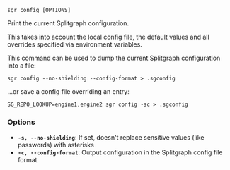 
```sgr config [OPTIONS] ```

Print the current Splitgraph configuration.

This takes into account the local config file, the default values
and all overrides specified via environment variables.

This command can be used to dump the current Splitgraph configuration into a file:

```
sgr config --no-shielding --config-format > .sgconfig
```

...or save a config file overriding an entry:

```
SG_REPO_LOOKUP=engine1,engine2 sgr config -sc > .sgconfig
```

### Options

  * **`-s, --no-shielding`**: If set, doesn't replace sensitive values (like passwords) with asterisks
  * **`-c, --config-format`**: Output configuration in the Splitgraph config file format
